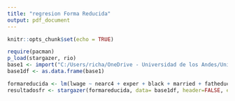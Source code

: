 ```yaml
---
title: "regresion Forma Reducida"
output: pdf_document
---
```


```r
knitr::opts_chunk$set(echo = TRUE)

require(pacman)
p_load(stargazer, rio)
base1 <- import("C:/Users/richa/OneDrive - Universidad de los Andes/Universidad/octavo/Econometria 2/taller 2/taller2 practico/New folder/talleres-econometria-2-en-r/bases/BaseP1.dta")
base1df <- as.data.frame(base1)
```
```r
formareducida <- lm(lwage ~ nearc4 + exper + black + married + fatheduc + motheduc, data= base1df)
resultadosfr <- stargazer(formareducida, data= base1df, header=FALSE, escape=FALSE, type="latex")
```
